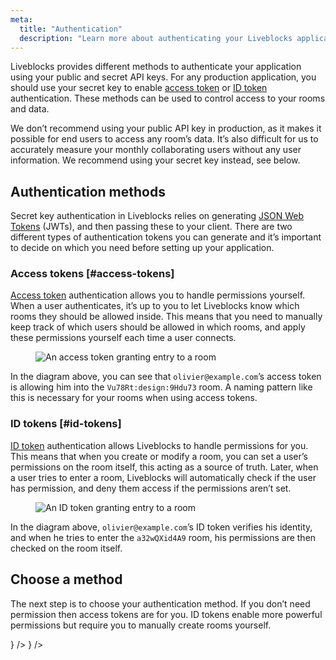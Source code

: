 ```yaml
---
meta:
  title: "Authentication"
  description: "Learn more about authenticating your Liveblocks application"
---
```


Liveblocks provides different methods to authenticate your application using
your public and secret API keys. For any production application, you should use
your secret key to enable [access token](#access-tokens) or
[ID token](#id-tokens) authentication. These methods can be used to control
access to your rooms and data.

<Banner title="Public key is for prototyping" type="warning">

We don’t recommend using your public API key in production, as it makes it
possible for end users to access any room’s data. It’s also difficult for us to
accurately measure your monthly collaborating users without any user
information. We recommend using your secret key instead, see below.

</Banner>

## Authentication methods

Secret key authentication in Liveblocks relies on generating
[JSON Web Tokens](https://en.wikipedia.org/wiki/JSON_Web_Token) (JWTs), and then
passing these to your client. There are two different types of authentication
tokens you can generate and it’s important to decide on which you need before
setting up your application.

### Access tokens [#access-tokens]

[Access token](/docs/authentication/access-token) authentication allows you to
handle permissions yourself. When a user authenticates, it’s up to you to let
Liveblocks know which rooms they should be allowed inside. This means that you
need to manually keep track of which users should be allowed in which rooms, and
apply these permissions yourself each time a user connects.

<Figure>
  <Image
    src="/assets/authentication/access-token-enter-room.png"
    alt="An access token granting entry to a room"
    width={1494}
    height={840}
    quality={100}
  />
</Figure>

In the diagram above, you can see that `olivier@example.com`’s access token is
allowing him into the `Vu78Rt:design:9Hdu73` room. A naming pattern like this is
necessary for your rooms when using access tokens.

### ID tokens [#id-tokens]

[ID token](/docs/authentication/id-token) authentication allows Liveblocks to
handle permissions for you. This means that when you create or modify a room,
you can set a user’s permissions on the room itself, this acting as a source of
truth. Later, when a user tries to enter a room, Liveblocks will automatically
check if the user has permission, and deny them access if the permissions aren’t
set.

<Figure>
  <Image
    src="/assets/authentication/id-token-enter-room.png"
    alt="An ID token granting entry to a room"
    width={1494}
    height={840}
    quality={100}
  />
</Figure>

In the diagram above, `olivier@example.com`’s ID token verifies his identity,
and when he tries to enter the `a32wQXid4A9` room, his permissions are then
checked on the room itself.

## Choose a method

The next step is to choose your authentication method. If you don’t need
permission then access tokens are for you. ID tokens enable more powerful
permissions but require you to manually create rooms yourself.

<ListGrid columns={2}>
  <DocsCard
    title="Access token permissions"
    href="/docs/authentication/access-token"
    type="image"
    description="Simple and flexible global permission rules"
    center={false}
    visual={
      <Image
        src="/assets/authentication/access-token-enter-room.png"
        alt="An access token granting entry to a room"
        width={1494}
        height={840}
        quality={100}
      />
    }
  />
  <DocsCard
    title="ID token permissions"
    href="/docs/authentication/id-token"
    type="image"
    description="Fine grained permissions at the room level"
    center={false}
    visual={
      <Image
        src="/assets/authentication/id-token-enter-room.png"
        alt="An ID token granting entry to a room"
        width={1494}
        height={840}
        quality={100}
      />
    }
  />
</ListGrid>
